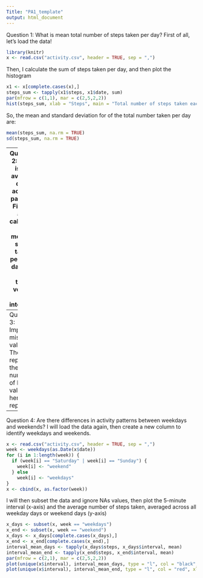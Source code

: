 ```yaml
---
Title: "PA1_template"
output: html_document
---
```

Question 1: What is mean total number of steps taken per day?
First of all, let's load the data!

```r
library(knitr)
x <- read.csv("activity.csv", header = TRUE, sep = ",")
```
Then, I calculate the sum of steps taken per day, and then plot the histogram
```r
x1 <- x[complete.cases(x),]
steps_sum <- tapply(x1$steps, x1$date, sum)
par(mfrow = c(1,1), mar = c(2,5,2,2)) 
hist(steps_sum, xlab = "Steps", main = "Total number of steps taken each day", ylim = c(0,35))
```
So, the mean and standard deviation for of the total number taken per day are:
```r
mean(steps_sum, na.rm = TRUE)
sd(steps_sum, na.rm = TRUE)
```
---
Question 2: What is the average daily activity pattern?
First of all, I calculate the mean of steps taken per each day and plot them versus the intervals.
```r
interval_mean <- tapply(x1$steps, x1$interval, mean)
interval <- data.frame(unique(x1$interval), interval_mean)
plot(unique(x1$interval),interval_mean, type = "l", xlab = "Interval", ylab = "Mean of Steps")
```
So the maximum number of steps is in the following interval: 
```r
interval[interval$interval_mean == max(interval$interval_mean), 1]
```
---
Question 3: Imputing missing values
The report of the total number of NAs values is here reported
```r
sapply(x, function(x) sum(is.na(x)))
```
My substitution strategy is using the mean for that 5-minute interval
```r
test <- data.frame(cbind(is.na(x$steps), x$interval))
for (i in 1:nrow(test)) {
  if (test[i,1] == 1) {
    for (j in 1:nrow(interval)) {
      if (test[i,2] == interval[j,1]) {
          test[i,1] <- interval[j,2]
      } 
    }
  }
}
x[is.na(x)]<-0
x$steps <- x$steps + test$X1
```
I then plot the histogram of total number of steps taken each day and mean and standard deviation.
```r
steps_sum2 <- tapply(x$steps, x$date, sum)
hist(steps_sum2, xlab = "Steps", main = "Total number of steps taken each day")
mean(steps_sum2, na.rm = TRUE)
sd(steps_sum2, na.rm = TRUE)
```
We can see that mean value is the same, while standard deviation has dropped; additionally, frequency of steps between 10000 and 15000 steps has increased
---
Question 4: Are there differences in activity patterns between weekdays and weekends?
I will load the data again, then create a new column to identify weekdays and weekends.
```r
x <- read.csv("activity.csv", header = TRUE, sep = ",")
week <- weekdays(as.Date(x$date))
for (i in 1:length(week)) {
  if (week[i] == "Saturday" | week[i] == "Sunday") {
    week[i] <- "weekend"
  } else 
    week[i] <- "weekdays"
}
x <- cbind(x, as.factor(week))
```
I will then subset the data and ignore NAs values, then plot the 5-minute interval (x-axis) and the average number of steps taken, averaged across all weekday days or weekend days (y-axis)
```r
x_days <- subset(x, week == "weekdays")
x_end <- subset(x, week == "weekend")
x_days <- x_days[complete.cases(x_days),]
x_end <- x_end[complete.cases(x_end),]
interval_mean_days <- tapply(x_days$steps, x_days$interval, mean)
interval_mean_end <- tapply(x_end$steps, x_end$interval, mean)
par(mfrow = c(2,1), mar = c(2,5,2,2)) 
plot(unique(x$interval), interval_mean_days, type = "l", col = "black", xlab = "Interval", ylab = "Average steps", main = "Average steps taken during weekdays")
plot(unique(x$interval), interval_mean_end, type = "l", col = "red", xlab = "Interval", ylab = "Average steps", main = "Average steps taken during weekend")
```



